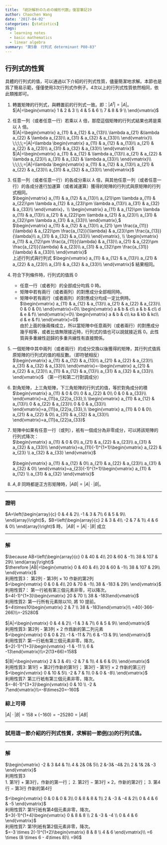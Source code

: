 ```yaml
---
title: 「統計解析のための線形代数」復習筆記19
author: Chaochen Wang
date: '2017-04-02'
categories: [statistics]
tags:
  - learning notes
  - basic mathematics
  - linear algebra
summary: "第5章　行列式 determinant P80-83"
---
```


## 行列式的性質
具體的行列式的值，可以通過以下介紹的行列式性質，儘量簡潔地求解。本節也是爲了簡易示範，僅僅使用3次行列式作例子。4次以上的行列式性質依然相同，依此類推即可。

1. 轉置矩陣的行列式，與轉置前的行列式一致。即：$|A^t|=|A|$。 <br>
   $|A|=\begin{vmatrix}
  1 & 2 & 3 \\
  4 & 5 & 6 \\
  7 & 8 & 9 \\
   \end{vmatrix}$
2. 任意一列（或者任意一行）若乘以 $\lambda$ 倍，那麼這個矩陣的行列式結果也將是乘以 $\lambda$ 倍。<br>
$|A|=\begin{vmatrix}
a_{11} & a_{12} & a_{13}\\
\lambda a_{21} &\lambda  a_{22} & \lambda a_{23}\\
a_{31} & a_{32} & a_{33}\\
\end{vmatrix}\\
\;\;\;\;=|A|=\lambda \begin{vmatrix}
a_{11} & a_{12} & a_{13}\\
a_{21} & a_{22} & a_{23}\\
a_{31} & a_{32} & a_{33}\\
\end{vmatrix}$<br>
$|A|=\begin{vmatrix}
a_{11} & a_{12} & \lambda a_{13}\\
a_{21} & a_{22} & \lambda a_{23}\\
a_{31} & a_{32} & \lambda a_{33}\\
\end{vmatrix}\\
\;\;\;\;=|A|=\lambda \begin{vmatrix}
a_{11} & a_{12} & a_{13}\\
a_{21} & a_{22} & a_{23}\\
a_{31} & a_{32} & a_{33}\\
\end{vmatrix}$
3. 任意一列（或者任意一行）的各成分乘以 $\lambda$ 倍，與其他任意一列（或者任意一行）的各成分進行加運算（或者減運算）獲得的矩陣的行列式與原矩陣的行列式相同。<br>
$\begin{vmatrix}
a_{11} & a_{12} & a_{13}\\
a_{21}\pm \lambda a_{11} & a_{22}\pm \lambda a_{12} & a_{23}\pm \lambda a_{13}\\
a_{31} & a_{32} & a_{33}\\
\end{vmatrix}，\\ \begin{vmatrix}
a_{11} & a_{12}\pm \lambda a_{11} & a_{13}\\
a_{21} & a_{22}\pm \lambda a_{21} & a_{23}\\
a_{31} & a_{32}\pm \lambda a_{31} & a_{33}\\
\end{vmatrix},$ <br>
$\begin{vmatrix}
a_{11} & a_{12} & a_{13}\\
a_{21} \pm \frac{a_{11}}{\lambda} & a_{22}\pm \frac{a_{12}}{\lambda} & a_{23}\pm \frac{a_{13}}{\lambda}\\
a_{31} & a_{32} & a_{33}\\
\end{vmatrix}, \\
\begin{vmatrix}
a_{11} & a_{12}\pm \frac{a_{11}}{\lambda}  & a_{13}\\
a_{21} & a_{22}\pm \frac{a_{21}}{\lambda}  & a_{23}\\
a_{31} & a_{32}\pm \frac{a_{31}}{\lambda}  & a_{33}\\
\end{vmatrix}$<br>
上述行列式與行列式 $\begin{vmatrix}
a_{11} & a_{12} & a_{13}\\
a_{21} & a_{22} & a_{23}\\
a_{31} & a_{32} & a_{33}\\
\end{vmatrix}$ 結果相同。

4. 符合下列條件時，行列式的值爲 $0$
    * 任意一行（或者列）的全部成分均爲 $0$ 時。
    * 矩陣中若有兩行（或者兩列）的對應成分全部相同時。
    * 矩陣中若有兩行（或者兩列）的對應成分均成一定比例時。<br>
   $\begin{vmatrix}
   a_{11} & a_{12} & a_{13}\\
   a_{21} & a_{22} & a_{23}\\
   0 & 0 & 0\\
   \end{vmatrix}=0\\
   \begin{vmatrix}
   a & b & c\\
   a & b & c\\
   d & e & f\\
   \end{vmatrix}=0\\
   \begin{vmatrix}
   a & b & c\\
   ka & kb & kc\\
   d & e & f\\
   \end{vmatrix}=0$<br>
   由於上面的後兩條成立，所以當矩陣中任意兩列（或者兩行）的對應成分幾乎相等，或者比值無限接近時，行列式的值也可以說就接近爲 $0$。此性質與多重線性迴歸的多重共線性有直接關係。

5. 一個矩陣中其中兩列（或者兩行）的成分交換以後獲得的矩陣，其行列式值爲原矩陣的行列式的值的相反數。（即符號相反）<br>
$\begin{vmatrix}
a_{11} & a_{12} & a_{13}\\
a_{21} & a_{22} & a_{23}\\
a_{31} & a_{32} & a_{33}\\
\end{vmatrix}=-\begin{vmatrix}
a_{21} & a_{22} & a_{23}\\
a_{11} & a_{12} & a_{13}\\
a_{31} & a_{32} & a_{33}\\
\end{vmatrix}$ （第一行和第二行對調成分）
6. 對角矩陣，上三角矩陣，下三角矩陣的行列式的值，等於對角成分的積<br>
$\begin{vmatrix}
a_{11} & 0 & 0\\
0 & a_{22} & 0\\
0 & 0 & a_{33}\\
\end{vmatrix}=a_{11}a_{22}a_{33},\\
\begin{vmatrix}
a_{11} & a_{12} & a_{13}\\
0 & a_{22} & a_{23}\\
0 & 0 & a_{33}\\
\end{vmatrix}=a_{11}a_{22}a_{33},\\
\begin{vmatrix}
a_{11} & 0 & 0\\
a_{21} & a_{22} & 0\\
a_{31} & a_{32} & a_{33}\\
\end{vmatrix}=a_{11}a_{22}a_{33}$
7. 矩陣中如果有任意一行（或列），衹有一個成分為非零成分，可以將該矩陣的行列式降次：<br>
$\begin{vmatrix}
a_{11} & 0 & 0\\
a_{21} & a_{22} & a_{23}\\
a_{31} & a_{32} & a_{33}\\
\end{vmatrix}=a_{11}(-1)^{1+1}\begin{vmatrix}
a_{22} & a_{23} \\
a_{32} & a_{33}
\end{vmatrix}$ <br>
<br>
$\begin{vmatrix}
a_{11} & a_{12} & 0\\
a_{21} & a_{22} & a_{23}\\
a_{31} & a_{32} & 0\\
\end{vmatrix}=a_{23}(-1)^{1+1}\begin{vmatrix}
a_{11} & a_{12} \\
a_{31} & a_{32}
\end{vmatrix}$

8. $A, B$ 同時都是正方形矩陣時，$|AB|=|A|·|B|$。

----

### **證明**
$A=\left(\begin{array}{c}
0 & 4 & 2\\
-1 & 3 & 7\\
6 & 5 & 9\\
 \end{array}\right)$，$B=\left(\begin{array}{c}
2 & 3 & 4\\
-2 & 7 & 1\\
4 & 6 & 0\\
 \end{array}\right)$ 時， $|AB|=|A|·|B|$ 成立



---

### 解
 $\because AB=\left(\begin{array}{c}
 0 & 40 & 4\\
 20 & 60 & -1\\
 38 & 107 & 29\\
 \end{array}\right)$ <br>
 $\therefore |AB|=\begin{vmatrix}
 0 & 40 & 4\\
 20 & 60 & -1\\
 38 & 107 & 29\\
 \end{vmatrix}$<br>
 <span class="diff_alert">利用性質3： 第2列 - 第3列 $\times$ 10 作新的第2列</span><br>
$=\begin{vmatrix}
0 & 0 & 4\\
20 & 70 & -1\\
38 & -183 & 29\\
\end{vmatrix}$<br>
 <span class="diff_alert">利用性質7： 第一行衹有第三個元素非零，可以降次。</span><br>
 $=4(-1)^{1+3}\begin{vmatrix}
 20 & 70 \\
 38 & -183\end{vmatrix}$ <br>
 <span class="diff_alert">利用性質2: 第一行所有元素除以10, 將 10 提前。</span><br>
 $=4\times10\begin{vmatrix}
 2 & 7 \\
 38 & -183\end{vmatrix}\\
 =40(-366-266)\\=-25280$<br>
<br>
 $|A|=\begin{vmatrix}
 0 & 4 & 2\\
 -1 & 3 & 7\\
 6 & 5 & 9\\
 \end{vmatrix}$ <br>
 <span class="diff_alert">利用性質3: 第2列 - 第3列 $\times$ 2 作爲新的第二列元素</span><br>
$=\begin{vmatrix}
0 & 0 & 2\\
-1 & -11 & 7\\
6 & -13 & 9\\
\end{vmatrix}$<br>
<span class="diff_alert">利用性質7: 第一行衹有第三個元素非零，降次。</span><br>
$=2(-1)^{1+3}\begin{vmatrix}
-1 & -11 \\
6 & -13\end{vmatrix}\\=2(13+66)=158$ <br>

$|B|=\begin{vmatrix}
2 & 3 & 4\\
-2 & 7 & 1\\
4 & 6 & 0\\
\end{vmatrix}$  <br>
<span class="diff_alert">利用性質3: 第1行 $+$ 第2行作新的第1行； 第3行 - 第1行 $\times$ 2 作新的第三行</span><br>
$=\begin{vmatrix}
0 & 10 & 5\\
-2 & 7 & 1\\
0 & 0 & -8\\
\end{vmatrix}$<br>
<span class="diff_alert">利用性質7: 第三行衹有第三個元素非零，降次。</span><br>
$=-8(-1)^{3+3}\begin{vmatrix}
0 & 10 \\
-2 & 7\end{vmatrix}\\=-8\times20=-160$

### 綜上可得
$|A|·|B|=158\times(-160)=-25280=|AB|$


---

### 試用這一節介紹的行列式性質，求解前一節[例(3)](https://winterwang.github.io/post/2017-03-15/)的行列式值。

---

### 解
$\begin{vmatrix}
  -2 & 3 &4 & 1\\
  4 & 2& 0& 5\\
  2 &-3& -4& 2\\
  2 & 1& 2& -3
\end{vmatrix}$<br>
<span class="diff_alert">利用性質3<br>
1. 第1行 $+$ 第3行，作新的第一行；
2. 第2行 $-$ 第3行 $\times$ 2，作新的第2行；
3. 第4行 $-$ 第3行 作新的第4行</span><br>

$=\begin{vmatrix}
  0 & 0 & 0 & 3\\
  0 & 8 & 8 & 1\\
  2 & -3 & -4 & 2\\
  0 & 4 &  6 & -5
\end{vmatrix}$<br>
<span class="diff_alert">利用性質7: 第1行衹有第4個元素非零，降次。</span><br>
$=3(-1)^{1+4}\begin{vmatrix}
0 & 8 & 8 \\
2 & -3 & -4 \\
0 & 4 &  6
\end{vmatrix}$<br>
<span class="diff_alert">利用性質7: 第1列衹有第2個元素非零，降次。</span><br>
$=-3 \times 2(-1)^{1+2}\begin{vmatrix}
8 & 8 \\
4 &  6
\end{vmatrix}\\
=6 \times (8 \times 6 - 4\times 8)\\
=96$
